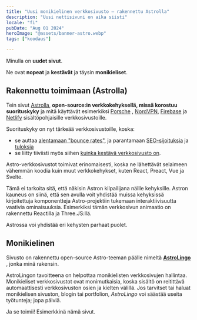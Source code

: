 ```yaml
---
title: "Uusi monikielinen verkkosivusto – rakennettu Astrolla"
description: "Uusi nettisivuni on aika siisti"
locale: "fi"
pubDate: "Aug 01 2024"
heroImage: "@assets/banner-astro.webp"
tags: ["koodaus"]

---
```


Minulla on **uudet sivut**.

Ne ovat **nopeat** ja **kestävät** ja täysin **monikieliset**.

## Rakennettu toimimaan (Astrolla)
Tein sivut [Astrolla](https://astro.build/), **open-source:in verkkokehyksellä, missä korostuu suorituskyky** ja mitä käyttävät esimerkiksi [Porsche](https://www.porsche.com/) , [NordVPN](https://nordvpn.org/), [Firebase](https://firebase.blog/) ja [Netlify](https://www.netlify.com/) sisältöpohjaisille verkkosivustoille.

Suorituskyky on nyt tärkeää verkkosivustoille, koska:
- se auttaa [alentamaan "bounce rates"](https://www.cloudflare.com/learning/performance/why-site-speed-matters/), ja parantamaan [SEO-sijoituksia](https://www.edgeoftheweb.co.uk/blog/importance-of-page-speed) ja [tuloksia](https://developer.mozilla.org/en-US/docs/Learn/Performance/why_web_performance)
- se liitty tiiviisti myös siihen [kuinka kestävä verkkosivusto on](https://www.reffine.com/en/blog/Page-load-speed-vs-sustainability-correlation-between-them).

Astro-verkkosivustot toimivat erinomaisesti, koska ne lähettävät selaimeen vähemmän koodia kuin muut verkkokehykset, kuten React, Preact, Vue ja Svelte.

Tämä ei tarkoita sitä, että näkisin Astron kilpailijana näille kehyksille. Astron kauneus on siinä, että sen avulla voit yhdistää muissa kehyksissä kirjoitettuja komponentteja Astro-projektiin tukemaan interaktiivisuutta vaativia ominaisuuksia. Esimerkiksi tämän verkkosivun animaatio on rakennettu Reactilla ja Three.JS:llä.

Astrossa voi yhdistää eri kehysten parhaat puolet.

## Monikielinen
Sivusto on rakennettu open-source Astro-teeman päälle nimeltä [**AstroLingo**](https://github.com/jbolns/astrolingo) , jonka minä rakensin.

AstroLingon tavoitteena on helpottaa monikielisten verkkosivujen hallintaa. Monikieliset verkkosivustot ovat monimutkaisia, koska sisältö on reitittävä automaattisesti verkkosivuston osien ja kielten välillä. Jos tarvitset tai haluat monikielisen sivuston, blogin tai portfolion, *AstroLingo* voi säästää useita työtunteja; jopa päiviä.

Ja se toimii! Esimerkkinä nämä sivut.
